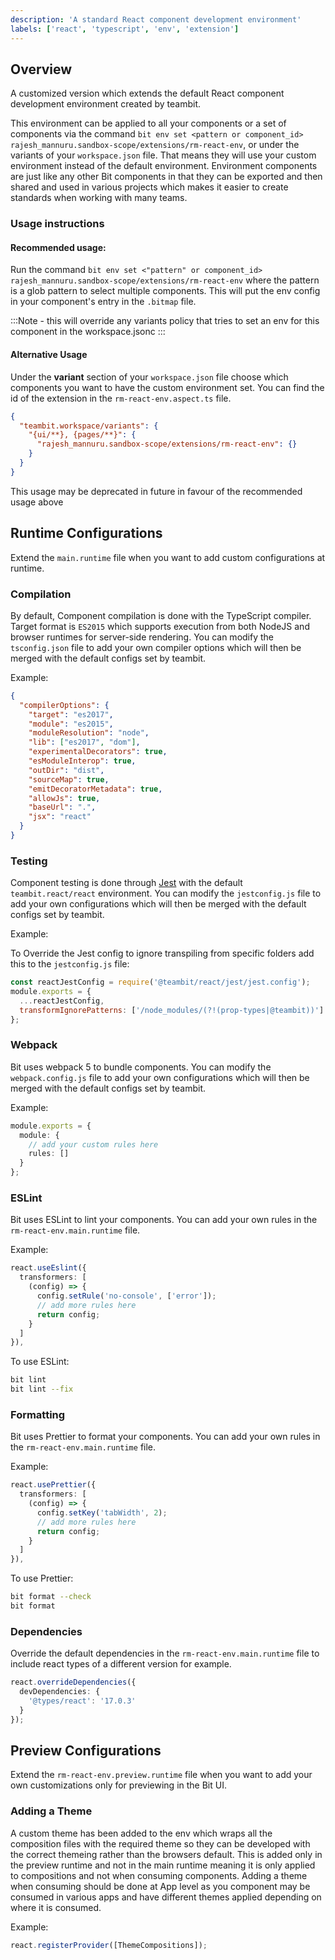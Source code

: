 ```yaml
---
description: 'A standard React component development environment'
labels: ['react', 'typescript', 'env', 'extension']
---
```


## Overview

A customized version which extends the default React component development environment created by teambit.

This environment can be applied to all your components or a set of components via the command `bit env set <pattern or component_id> rajesh_mannuru.sandbox-scope/extensions/rm-react-env`, or under the variants of your `workspace.json` file.
That means they will use your custom environment instead of the default environment. Environment components are just like any other Bit components in that they can be
exported and then shared and used in various projects which makes it easier to create standards when working with many teams.

### Usage instructions

#### Recommended usage:

Run the command `bit env set <"pattern" or component_id> rajesh_mannuru.sandbox-scope/extensions/rm-react-env` where the pattern is a glob pattern to select multiple components. This will put the env
config in your component's entry in the `.bitmap` file.

:::Note - this will override any variants policy that tries to set an env for this component in the workspace.jsonc
:::

#### Alternative Usage
Under the **variant** section of your `workspace.json` file choose which components you want to have the custom environment set. You can find the id of the extension in the `rm-react-env.aspect.ts` file.

```json
{
  "teambit.workspace/variants": {
    "{ui/**}, {pages/**}": {
      "rajesh_mannuru.sandbox-scope/extensions/rm-react-env": {}
    }
  }
}
```

This usage may be deprecated in future in favour of the recommended usage above
## Runtime Configurations

Extend the `main.runtime` file when you want to add custom configurations at runtime.

### Compilation

By default, Component compilation is done with the TypeScript compiler. Target format is `ES2015` which
supports execution from both NodeJS and browser runtimes for server-side rendering. You can modify the `tsconfig.json` file to add your own compiler options which will then be merged with the default configs set by teambit.

Example:

```json
{
  "compilerOptions": {
    "target": "es2017",
    "module": "es2015",
    "moduleResolution": "node",
    "lib": ["es2017", "dom"],
    "experimentalDecorators": true,
    "esModuleInterop": true,
    "outDir": "dist",
    "sourceMap": true,
    "emitDecoratorMetadata": true,
    "allowJs": true,
    "baseUrl": ".",
    "jsx": "react"
  }
}
```

### Testing

Component testing is done through [Jest](https://jestjs.io/) with the default `teambit.react/react` environment. You can modify the `jestconfig.js` file to add your own configurations which will then be merged with the default configs set by teambit.

Example:

To Override the Jest config to ignore transpiling from specific folders add this to the `jestconfig.js` file:

```js
const reactJestConfig = require('@teambit/react/jest/jest.config');
module.exports = {
  ...reactJestConfig,
  transformIgnorePatterns: ['/node_modules/(?!(prop-types|@teambit))']
};
```

### Webpack

Bit uses webpack 5 to bundle components. You can modify the `webpack.config.js` file to add your own configurations which will then be merged with the default configs set by teambit.

Example:

```ts
module.exports = {
  module: {
    // add your custom rules here
    rules: []
  }
};
```

### ESLint

Bit uses ESLint to lint your components. You can add your own rules in the `rm-react-env.main.runtime` file.

Example:

```ts
react.useEslint({
  transformers: [
    (config) => {
      config.setRule('no-console', ['error']);
      // add more rules here
      return config;
    }
  ]
}),
```

To use ESLint:

```bash
bit lint
bit lint --fix
```

### Formatting

Bit uses Prettier to format your components. You can add your own rules in the `rm-react-env.main.runtime` file.

Example:

```ts
react.usePrettier({
  transformers: [
    (config) => {
      config.setKey('tabWidth', 2);
      // add more rules here
      return config;
    }
  ]
}),
```

To use Prettier:

```bash
bit format --check
bit format
```

### Dependencies

Override the default dependencies in the `rm-react-env.main.runtime` file to include react types of a different version for example.

```ts
react.overrideDependencies({
  devDependencies: {
    '@types/react': '17.0.3'
  }
});
```

## Preview Configurations

Extend the `rm-react-env.preview.runtime` file when you want to add your own customizations only for previewing in the Bit UI.

### Adding a Theme

A custom theme has been added to the env which wraps all the composition files with the required theme so they can be developed with the correct themeing rather than the browsers default. This is added only in the preview runtime and not in the main runtime meaning it is only applied to compositions and not when consuming components. Adding a theme when consuming should be done at App level as you component may be consumed in various apps and have different themes applied depending on where it is consumed.

Example:

```ts
react.registerProvider([ThemeCompositions]);
